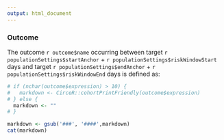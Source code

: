 ```yaml
---
output: html_document
---
```

  
### Outcome

The outcome ``r outcome$name`` occurring between target ``r populationSettings$startAnchor `` + ``r populationSettings$riskWindowStart`` days and target ``r populationSettings$endAnchor`` + ``r populationSettings$riskWindowEnd `` days is defined as:

```r
# if (nchar(outcome$expression) > 10) {
#   markdown <- CirceR::cohortPrintFriendly(outcome$expression)
# } else {
  markdown <- ""
# }

markdown <- gsub('###', '####',markdown)
cat(markdown)
```

